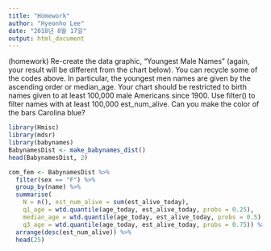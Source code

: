```yaml
---
title: "Homework"
author: "Hyeonho Lee"
date: "2018년 8월 17일"
output: html_document
---
```


(homework) Re-create the data graphic, “Youngest Male Names” (again, your result will be different from the chart below). You can recycle some of the codes above. In particular, the youngest men names are given by the ascending order or median_age. Your chart should be restricted to birth names given to at least 100,000 male Americans since 1900. Use filter() to filter names with at least 100,000  est_num_alive. Can you make the color of the bars Carolina blue?


```r
library(Hmisc)
library(mdsr)
library(babynames)
BabynamesDist <- make_babynames_dist()
head(BabynamesDist, 2)
```

```r
com_fem <- BabynamesDist %>%
  filter(sex == "F") %>%
  group_by(name) %>%
  summarise(
    N = n(), est_num_alive = sum(est_alive_today),
    q1_age = wtd.quantile(age_today, est_alive_today, probs = 0.25),
    median_age = wtd.quantile(age_today, est_alive_today, probs = 0.5),
    q3_age = wtd.quantile(age_today, est_alive_today, probs = 0.75)) %>%
  arrange(desc(est_num_alive)) %>%
  head(25)
```

